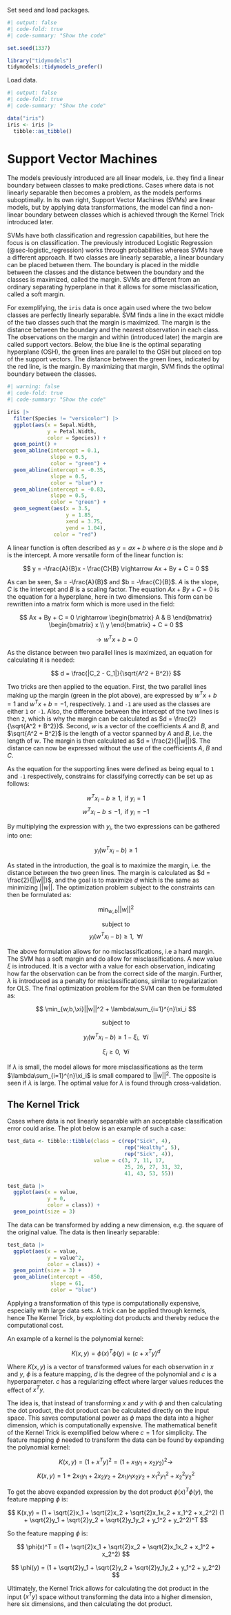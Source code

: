 Set seed and load packages.
```r
#| output: false
#| code-fold: true
#| code-summary: "Show the code"

set.seed(1337)

library("tidymodels")
tidymodels::tidymodels_prefer()
```

Load data.
```r
#| output: false
#| code-fold: true
#| code-summary: "Show the code"

data("iris")
iris <- iris |>
  tibble::as_tibble()
```

# Support Vector Machines

The models previously introduced are all linear models, i.e. they find a linear boundary between classes to make predictions. Cases where data is not linearly separable then becomes a problem, as the models performs suboptimally. In its own right, Support Vector Machines (SVMs) are linear models, but by applying data transformations, the model can find a non-linear boundary between classes which is achieved through the Kernel Trick introduced later.

SVMs have both classification and regression capabilities, but here the focus is on classification. The previously introduced Logistic Regression (@sec-logistic_regression) works through probabilities whereas SVMs have a different approach. If two classes are linearly separable, a linear boundary can be placed between them. The boundary is placed in the middle between the classes and the distance between the boundary and the classes is maximized, called the margin. SVMs are different from an ordinary separating hyperplane in that it allows for some misclassification, called a soft margin.

For exemplifying, the `iris` data is once again used where the two below classes are perfectly linearly separable. SVM finds a line in the exact middle of the two classes such that the margin is maximized. The margin is the distance between the boundary and the nearest observation in each class. The observations on the margin and within (introduced later) the margin are called support vectors. Below, the blue line is the optimal separating hyperplane (OSH), the green lines are parallel to the OSH but placed on top of the support vectors. The distance between the green lines, indicated by the red line, is the margin. By maximizing that margin, SVM finds the optimal boundary between the classes.

```r
#| warning: false
#| code-fold: true
#| code-summary: "Show the code"

iris |>
  filter(Species != "versicolor") |> 
  ggplot(aes(x = Sepal.Width,
             y = Petal.Width,
             color = Species)) +
  geom_point() +
  geom_abline(intercept = 0.1,
              slope = 0.5,
              color = "green") +
  geom_abline(intercept = -0.35,
              slope = 0.5,
              color = "blue") +
  geom_abline(intercept = -0.83,
              slope = 0.5,
              color = "green") +
  geom_segment(aes(x = 3.5,
                   y = 1.85,
                   xend = 3.75,
                   yend = 1.04),
               color = "red")
```
A linear function is often described as $y = ax + b$ where $a$ is the slope and $b$ is the intercept. A more versatile form of the linear function is:

$$
y = -\frac{A}{B}x - \frac{C}{B} \rightarrow Ax + By + C = 0
$$

As can be seen, $a = -\frac{A}{B}$ and $b = -\frac{C}{B}$. $A$ is the slope, $C$ is the intercept and $B$ is a scaling factor. The equation $Ax + By + C = 0$ is the equation for a hyperplane, here in two dimensions. This form can be rewritten into a matrix form which is more used in the field:

$$
Ax + By + C = 0 \rightarrow \begin{bmatrix} A & B \end{bmatrix} \begin{bmatrix} x \\ y \end{bmatrix} + C = 0
$$

$$
\rightarrow w^Tx + b = 0
$$

As the distance between two parallel lines is maximized, an equation for calculating it is needed:

$$
d = \frac{|C_2 - C_1|}{\sqrt{A^2 + B^2}}
$$

Two tricks are then applied to the equation. First, the two parallel lines making up the margin (green in the plot above), are expressed by $w^Tx + b = 1$ and $w^Tx + b = -1$, respectively. `1` and `-1` are used as the classes are either `1` or `-1`. Also, the difference between the intercept of the two lines is then `2`, which is why the margin can be calculated as $d = \frac{2}{\sqrt{A^2 + B^2}}$. Second, $w$ is a vector of the coefficients $A$ and $B$, and $\sqrt{A^2 + B^2}$ is the length of a vector spanned by $A$ and $B$, i.e. the length of $w$. The margin is then calculated as $d = \frac{2}{||w||}$. The distance can now be expressed without the use of the coefficients $A$, $B$ and $C$.

As the equation for the supporting lines were defined as being equal to `1` and `-1` respectively, constrains for classifying correctly can be set up as follows:

$$
w^Tx_i - b \geq 1, \text{ if } y_i = 1
$$
$$
w^Tx_i - b \leq -1, \text{ if } y_i = -1
$$

By multiplying the expression with $y_i$, the two expressions can be gathered into one:

$$
y_i(w^Tx_i - b) \geq 1
$$

As stated in the introduction, the goal is to maximize the margin, i.e. the distance between the two green lines. The margin is calculated as $d = \frac{2}{||w||}$, and the goal is to maximize $d$ which is the same as minimizing $||w||$. The optimization problem subject to the constraints can then be formulated as:

$$
\min_{w,b}||w||^2
$$

$$
\text{ subject to }
$$
$$
y_i(w^Tx_i - b) \geq 1, \;\; \forall i
$$

The above formulation allows for no misclassifications, i.e a hard margin. The SVM has a soft margin and do allow for misclassifications. A new value $\xi$ is introduced. It is a vector with a value for each observation, indicating how far the observation can be from the correct side of the margin. Further, $\lambda$ is introduced as a penalty for misclassifications, similar to regularization for OLS. The final optimization problem for the SVM can then be formulated as:

$$
\min_{w,b,\xi}||w||^2 + \lambda\sum_{i=1}^{n}\xi_i
$$

$$
\text{ subject to }
$$

$$
y_i(w^Tx_i - b) \geq 1 - \xi_i, \;\; \forall i
$$

$$
\xi_i \geq 0, \;\; \forall i
$$

If $\lambda$ is small, the model allows for more misclassifications as the term $\lambda\sum_{i=1}^{n}\xi_i$ is small compared to $||w||^2$. The opposite is seen if $\lambda$ is large. The optimal value for $\lambda$ is found through cross-validation.

## The Kernel Trick

Cases where data is not linearly separable with an acceptable classification error could arise. The plot below is an example of such a case:

```r
test_data <- tibble::tibble(class = c(rep("Sick", 4),
                                      rep("Healthy", 5),
                                      rep("Sick", 4)),
                            value = c(3, 7, 11, 17,
                                      25, 26, 27, 31, 32,
                                      41, 43, 53, 55))

test_data |> 
  ggplot(aes(x = value,
             y = 0,
             color = class)) +
  geom_point(size = 3)
```

The data can be transformed by adding a new dimension, e.g. the square of the original value. The data is then linearly separable:

```r
test_data |> 
  ggplot(aes(x = value,
             y = value^2,
             color = class)) +
  geom_point(size = 3) +
  geom_abline(intercept = -850,
              slope = 61,
              color = "blue")
```

Applying a transformation of this type is computationally expensive, especially with large data sets. A trick can be applied through kernels, hence The Kernel Trick, by exploiting dot products and thereby reduce the computational cost.

An example of a kernel is the polynomial kernel:

$$
K(x,y) = \phi(x)^T \phi(y) =  (c + x^Ty)^d
$$

Where $K(x,y)$ is a vector of transformed values for each observation in $x$ and $y$, $\phi$ is a feature mapping, $d$ is the degree of the polynomial and $c$ is a hyperparameter. $c$ has a regularizing effect where larger values reduces the effect of $x^Ty$.

The idea is, that instead of transforming $x$ and $y$ with $\phi$ and then calculating the dot product, the dot product can be calculated directly on the input space. This saves computational power as $\phi$ maps the data into a higher dimension, which is computationally expensive. The mathematical benefit of the Kernel Trick is exemplified below where $c = 1$ for simplicity. The feature mapping $\phi$ needed to transform the data can be found by expanding the polynomial kernel:

$$
K(x,y) = (1 + x^Ty)^2  = (1 + x_1y_1 + x_2y_2)^2 \rightarrow
$$
$$
K(x,y) = 1 + 2x_1y_1 + 2x_2y_2 + 2x_1y_1x_2y_2 + x_1^2y_1^2 + x_2^2y_2^2
$$

To get the above expanded expression by the dot product $\phi(x)^T \phi(y)$, the feature mapping $\phi$ is:

$$
K(x,y) = (1 + \sqrt{2}x_1 + \sqrt{2}x_2 + \sqrt{2}x_1x_2 + x_1^2 + x_2^2)
         (1 + \sqrt{2}y_1 + \sqrt{2}y_2 + \sqrt{2}y_1y_2 + y_1^2 + y_2^2)^T
$$

So the feature mapping $\phi$ is:

$$
\phi(x)^T = (1 + \sqrt{2}x_1 + \sqrt{2}x_2 + \sqrt{2}x_1x_2 + x_1^2 + x_2^2)
$$

$$
\phi(y) = (1 + \sqrt{2}y_1 + \sqrt{2}y_2 + \sqrt{2}y_1y_2 + y_1^2 + y_2^2)
$$

Ultimately, the Kernel Trick allows for calculating the dot product in the input $(x^Ty)$ space without transforming the data into a higher dimension, here six dimensions, and then calculating the dot product.